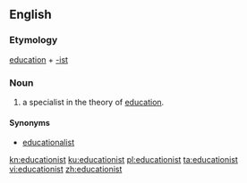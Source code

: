 ==English==

===Etymology===
[[education]] + [[-ist]]

===Noun===
{{en-noun}}

# a specialist in the theory of [[education]].

====Synonyms====
* [[educationalist]]

[[kn:educationist]]
[[ku:educationist]]
[[pl:educationist]]
[[ta:educationist]]
[[vi:educationist]]
[[zh:educationist]]